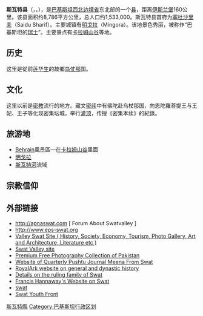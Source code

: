 {{Infobox settlement
| name                            = 斯瓦特
| official_name                   = 
| native_name                     = {{Nastaliq|سوات}}
| native_name_lang                = ps
| settlement_type                 = [[县|县]]
| image_skyline                   = River Swat Pakistan 3.jpg
| image_caption                   = 斯瓦特河
| nickname                        = 东方的瑞士{{sfn|Steven stee|2013}}
| image_map                       = Pakistan - Khyber Pakhtunkhwa - Swat.svg
| mapsize                         = 200px
| map_caption                     = Swat District, highlighted red, shown within the province of Khyber Pakhtunkhwa
| subdivision_type                = 国家
| subdivision_name                = {{flag|Pakistan}}
| subdivision_type1               = 省
| subdivision_name1               = {{flag|Khyber Pakhtunkhwa}}
| seat_type                       = 首府
| seat                            = Saidu Sharif
| established_title               = Established
| established_date                = 
| leader_party                    = 
| leader_title                    = District Nazim
| leader_name                     = 
| leader_title1                   = District Naib Nazim
| unit_pref                       = Metric
| coordinates                     = {{coord|35|12|N|72|29|E|type:adm2nd_region:PK_dim:200000|display=inline,title}}
| parts_style                     = para
| parts_type                      = 最大城市
| p1                              = [[明戈拉|明戈拉]]
| area_total_km2                  = 5337
| population_total                = 2,309,570
| population_rural                = 1,613,670
| population_urban                = 695,900
| population_footnotes            = <ref name="census2017">{{cite web|url=http://www.pbs.gov.pk/sites/default/files/bwpsr/kp/SWAT_SUMMARY.pdf|title=DISTRICT AND TEHSIL LEVEL POPULATION SUMMARY WITH REGION BREAKUP: KHYBER PAKHTUNKHWA|date=2018-01-03|access-date=2018-04-23|publisher=[[Pakistan_Bureau_of_Statistics|Pakistan Bureau of Statistics]]|archive-date=2020-11-30|archive-url=https://web.archive.org/web/20201130110451/http://www.pbs.gov.pk/sites/default/files/bwpsr/kp/SWAT_SUMMARY.pdf|dead-url=no}}</ref>
| population_as_of                = [[2017_Census_of_Pakistan|2017]]
| population_density_km2          = auto
| timezone1                       = [[巴基斯坦标准时间|PST]]
| utc_offset1                     = +5
| area_code                       =  0946
| blank_name_sec1                 = 主要语言<ref name="Languages">{{cite book|author=Stephen P. Cohen|title=The Idea of Pakistan|url=https://archive.org/details/ideaofpakistan00cohe|url-access=registration|date=2004|publisher=[[Brookings_Institution_Press|Brookings Institution Press]]|isbn=0815797613|page=[https://archive.org/details/ideaofpakistan00cohe/page/202 202]}}</ref>
| blank_info_sec1                 = {{plainlist|
* [[普什图语|普什图语]] (90.28%)
* Kohistani (8.67%)
}}
| imagesize                       = 300px
| map_caption1                    = 
}}

'''斯瓦特县'''（'''{{lang-ur|سوات}}'''，{{Lang-ps|سوات ولسوالۍ}}，{{lang-en|Swat District}}），是[[巴基斯坦|巴基斯坦]][[西北边境省|西北边境省]]东北部的一个[[县|县]]，距离[[伊斯兰堡|伊斯兰堡]]160公里。该县面积约8,786平方公里，总人口约1,533,000。斯瓦特县首府为[[塞杜沙里夫|塞杜沙里夫]]（Saidu Sharif）。主要城镇有[[明戈拉|明戈拉]]（Mingora）。该地景色秀丽，被称作“巴基斯坦的[[瑞士|瑞士]]”。主要景点有[[卡拉姆山谷|卡拉姆山谷]]等地。

== 历史 ==
这里是從前[[莲华生|莲华生]]的故鄉[[乌仗那|乌仗那]]国。

== 文化 ==
这里以前是[[密教|密教]]流行的地方。藏文[[密续|密续]]中有佛陀赴乌杖那国，向恩陀羅菩提王与王妃、王子等化现密集坛城，举行[[灌顶|灌顶]]，传授《密集本续》的紀錄。

== 旅游地 ==
* [[Behrain|Behrain]]風景區—在[[卡拉姆山谷|卡拉姆山谷]]里面
* [[明戈拉|明戈拉]]
* [[斯瓦特河|斯瓦特河]]流域

== 宗教信仰 ==

== 外部链接 ==
* http://apnaswat.com {{Wayback|url=http://apnaswat.com/ |date=20190819141727 }} [ Forum About Swatvalley ]
* http://www.eps-swat.org {{Wayback|url=http://www.eps-swat.org/ |date=20191230113353 }}
* [http://www.valleyswat.net Valley Swat Site ( History, Society, Economy, Tourism, Photo Gallery, Art and Architecture, Literature etc )] {{Wayback|url=http://www.valleyswat.net/ |date=20150429015757 }}
* [http://www.swatvalley.com Swat Valley site] {{Wayback|url=http://www.swatvalley.com/ |date=20190501123806 }}
* [http://www.beautifulpakistan.com Premium Free Photography Collection of Pakistan] {{Wayback|url=http://www.beautifulpakistan.com/ |date=20150519021737 }}
* [https://web.archive.org/web/20080828031949/http://www.meenaswat.com/ Website of Quarterly Pushtu Journal Meena From Swat]
* [http://www.4dw.net/royalark/Pakistan/swat.htm RoyalArk website on general and dynastic history] {{Wayback|url=http://www.4dw.net/royalark/Pakistan/swat.htm |date=20070311033909 }}
* [http://www.uq.net.au/~zzhsoszy/ips/s/swat.html Details on the ruling family of Swat] {{Wayback|url=http://www.uq.net.au/~zzhsoszy/ips/s/swat.html |date=20020620193223 }}
* [https://web.archive.org/web/20021017181601/http://francishannaway.tripod.com/id27.htm Francis Hannaway's Website on Swat]
* [http://www.asadhafeez.com/visit swat]{{dead link|date=2018年3月 |bot=InternetArchiveBot |fix-attempted=yes }}
* [https://web.archive.org/web/20190523175234/http://www.syfswat.org/ Swat Youth Front]

{{西北边境省行政区划}}

[[Category:斯瓦特縣|]]
[[Category:巴基斯坦行政区划|Category:巴基斯坦行政区划]]